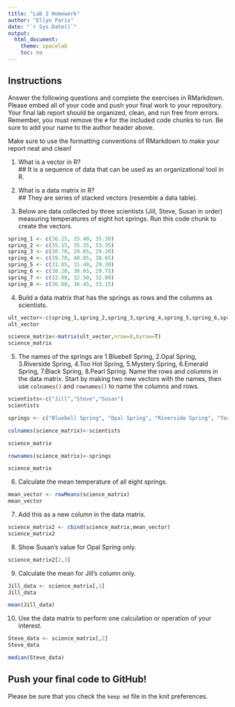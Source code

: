 ```yaml
---
title: "Lab 2 Homework"
author: "Ellyn Paris"
date: "`r Sys.Date()`"
output:
  html_document:
    theme: spacelab
    toc: no
---
```


## Instructions
Answer the following questions and complete the exercises in RMarkdown. Please embed all of your code and push your final work to your repository. Your final lab report should be organized, clean, and run free from errors. Remember, you must remove the `#` for the included code chunks to run. Be sure to add your name to the author header above.  

Make sure to use the formatting conventions of RMarkdown to make your report neat and clean!  

1. What is a vector in R?  
## It is a sequence of data that can be used as an organizational tool in R.

2. What is a data matrix in R?  
## They are series of stacked vectors (resemble a data table).

3. Below are data collected by three scientists (Jill, Steve, Susan in order) measuring temperatures of eight hot springs. Run this code chunk to create the vectors.  
```r
spring_1 <- c(36.25, 35.40, 35.30)
spring_2 <- c(35.15, 35.35, 33.35)
spring_3 <- c(30.70, 29.65, 29.20)
spring_4 <- c(39.70, 40.05, 38.65)
spring_5 <- c(31.85, 31.40, 29.30)
spring_6 <- c(30.20, 30.65, 29.75)
spring_7 <- c(32.90, 32.50, 32.80)
spring_8 <- c(36.80, 36.45, 33.15)
```

4. Build a data matrix that has the springs as rows and the columns as scientists.  

```r
ult_vector<-c(spring_1,spring_2,spring_3,spring_4,spring_5,spring_6,spring_7,spring_8)
ult_vector
```

```r
science_matrix<-matrix(ult_vector,nrow=8,byrow=T)
science_matrix
```

5. The names of the springs are 1.Bluebell Spring, 2.Opal Spring, 3.Riverside Spring, 4.Too Hot Spring, 5.Mystery Spring, 6.Emerald Spring, 7.Black Spring, 8.Pearl Spring. Name the rows and columns in the data matrix. Start by making two new vectors with the names, then use `colnames()` and `rownames()` to name the columns and rows.

```r
scientists<-c("Jill","Steve","Susan")
scientists
```
```r
springs <- c("Bluebell Spring", "Opal Spring", "Riverside Spring", "Too Hot Spring", "Mystery Spring", "Emerald Spring", "Black Spring", "Pearl Spring")
```

```r
colnames(science_matrix)<-scientists
```

```r
science_matrix
```

```r
rownames(science_matrix)<-springs
```

```r
science_matrix
```

6. Calculate the mean temperature of all eight springs.
```r
mean_vector <- rowMeans(science_matrix)
mean_vector
```


7. Add this as a new column in the data matrix.  
```r
science_matrix2 <- cbind(science_matrix,mean_vector)
science_matrix2
```


8. Show Susan's value for Opal Spring only.
```r
science_matrix2[2,3]
```

9. Calculate the mean for Jill's column only.  

```r
Jill_data <- science_matrix[,1]
Jill_data
```

```r
mean(Jill_data)
```


10. Use the data matrix to perform one calculation or operation of your interest.
```r
Steve_data <- science_matrix[,2]
Steve_data
```
```r
median(Steve_data)
```


## Push your final code to GitHub!
Please be sure that you check the `keep md` file in the knit preferences.  